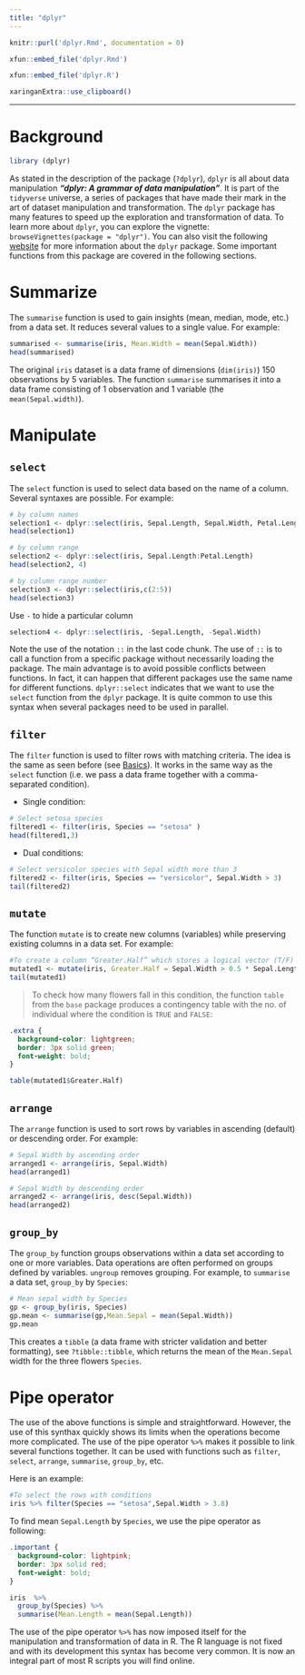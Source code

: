 ```yaml
---
title: "dplyr"
---
```


```r
knitr::purl('dplyr.Rmd', documentation = 0)
```

```r
xfun::embed_file('dplyr.Rmd')
```


```r
xfun::embed_file('dplyr.R')
```

```r
xaringanExtra::use_clipboard()
```

-----------------------

# Background

```r
library (dplyr)
```

As stated in the description of the package (`?dplyr`), `dplyr` is all about data manipulation **_"dplyr: A grammar of data manipulation"_**. It is part of the `tidyverse` universe, a series of packages that have made their mark in the art of dataset manipulation and transformation. The `dplyr` package has many features to speed up  the exploration and transformation of data. To learn more about `dplyr`, you can explore the vignette: `browseVignettes(package = "dplyr")`. You can also visit the following [website](https://dplyr.tidyverse.org/) for more information about the `dplyr` package. Some important functions from this package are covered in the following sections.


# Summarize

The `summarise` function is used to gain insights (mean, median, mode, etc.) from a data set. It reduces several values to a single value. For example:

```r
summarised <- summarise(iris, Mean.Width = mean(Sepal.Width))
head(summarised)
```

The original `iris` dataset is a data frame of dimensions (`dim(iris)`) 150 observations by 5 variables. The function `summarise` summarises it into a data frame consisting of 1 observation and 1 variable (the `mean(Sepal.width)`).

# Manipulate

## `select`

The `select` function is used to select data based on the name of a column. Several syntaxes are possible. For example:

```r
# by column names
selection1 <- dplyr::select(iris, Sepal.Length, Sepal.Width, Petal.Length)
head(selection1) 

# by column range
selection2 <- dplyr::select(iris, Sepal.Length:Petal.Length)
head(selection2, 4)

# by column range number
selection3 <- dplyr::select(iris,c(2:5))
head(selection3)
```

Use `-` to hide a particular column

```r
selection4 <- dplyr::select(iris, -Sepal.Length, -Sepal.Width)
```

Note the use of the notation `::` in the last code chunk. The use of `::` is to call a function from a specific package without necessarily loading the package. The main advantage is to avoid possible conflicts between functions. In fact, it can happen that different packages use the same name for different functions. `dplyr::select` indicates that we want to use the `select` function from the `dplyr` package. It is quite common to use this syntax when several packages need to be used in parallel.


## `filter`

The `filter` function is used to filter rows with matching criteria. The idea is the same as seen before (see [Basics](./basics.html)). It works in the same way as the `select` function (i.e. we pass a data frame together with a comma-separated condition).

- Single condition:

```r
# Select setosa species
filtered1 <- filter(iris, Species == "setosa" )
head(filtered1,3)
```

- Dual conditions:

```r
# Select versicolor species with Sepal width more than 3
filtered2 <- filter(iris, Species == "versicolor", Sepal.Width > 3)
tail(filtered2)
```

## `mutate`

The function `mutate` is to create new columns (variables) while preserving existing columns in a data set. For example:

```r
#To create a column “Greater.Half” which stores a logical vector (T/F)
mutated1 <- mutate(iris, Greater.Half = Sepal.Width > 0.5 * Sepal.Length)
tail(mutated1)
```

> To check how many flowers fall in this condition, the function `table` from the `base` package produces a contingency table with the no. of individual where the condition is `TRUE` and `FALSE`:


```css
.extra {
  background-color: lightgreen;
  border: 3px solid green;
  font-weight: bold;
}
```


```r
table(mutated1$Greater.Half)
```

## `arrange`

The `arrange` function is used to sort rows by variables in ascending (default) or descending order. For example:

```r
# Sepal Width by ascending order
arranged1 <- arrange(iris, Sepal.Width)
head(arranged1)

# Sepal Width by descending order
arranged2 <- arrange(iris, desc(Sepal.Width))
head(arranged2)
```

## `group_by`

The `group_by` function groups observations within a data set according to one or more variables. Data operations are often performed on groups defined by variables. `ungroup` removes grouping. For example, to `summarise` a data set, `group_by` by `Species`:

```r
# Mean sepal width by Species
gp <- group_by(iris, Species)
gp.mean <- summarise(gp,Mean.Sepal = mean(Sepal.Width))
gp.mean
```

This creates a `tibble` (a data frame with stricter validation and better formatting), see `?tibble::tibble`, which returns the mean of the `Mean.Sepal` width for the three flowers `Species`. 

# Pipe operator


The use of the above functions is simple and straightforward. However, the use of this synthax quickly shows its limits when the operations become more complicated. The use of the pipe operator `%>%` makes it possible to link several functions together. It can be used with functions such as `filter`, `select`, `arrange`, `summarise`, `group_by`, etc.

Here is an example:

```r
#To select the rows with conditions
iris %>% filter(Species == "setosa",Sepal.Width > 3.8)
```

To find mean `Sepal.Length` by `Species`, we use the pipe operator as following:

```css
.important {
  background-color: lightpink;
  border: 3px solid red;
  font-weight: bold;
}
```

```r
iris  %>% 
  group_by(Species) %>% 
  summarise(Mean.Length = mean(Sepal.Length))
```

The use of the pipe operator `%>%` has now imposed itself for the manipulation and transformation of data in R. The R language is not fixed and with its development this syntax has become very common. It is now an integral part of most R scripts you will find online.